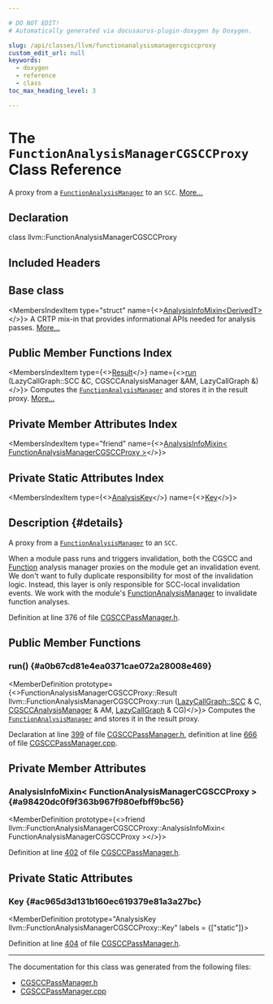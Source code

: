 ```yaml
---

# DO NOT EDIT!
# Automatically generated via docusaurus-plugin-doxygen by Doxygen.

slug: /api/classes/llvm/functionanalysismanagercgsccproxy
custom_edit_url: null
keywords:
  - doxygen
  - reference
  - class
toc_max_heading_level: 3

---
```





# The `FunctionAnalysisManagerCGSCCProxy` Class Reference

<DoxygenPage pluginConfig={pluginConfig}>

A proxy from a <code><a href="/docs/api/namespaces/llvm/#adce09a5a0de0e3177eb00e932734af2f">FunctionAnalysisManager</a></code> to an <code>SCC</code>. <a href="#details">More...</a>

## Declaration

<CodeBlock>class llvm::FunctionAnalysisManagerCGSCCProxy</CodeBlock>

## Included Headers

<IncludesList>
<IncludesListItem
  filePath="llvm/Analysis/CGSCCPassManager.h"
  permalink="/docs/api/files/include/include/llvm/include/llvm/analysis/cgsccpassmanager-h"
  isLocal="true" />
</IncludesList>

## Base class

<MembersIndex>

<MembersIndexItem
  type="struct"
  name={<><a href="/docs/api/structs/llvm/analysisinfomixin">AnalysisInfoMixin&lt;DerivedT&gt;</a></>}>
A CRTP mix-in that provides informational APIs needed for analysis passes. <a href="/docs/api/structs/llvm/analysisinfomixin/#details">More...</a>
</MembersIndexItem>

</MembersIndex>

## Public Member Functions Index

<MembersIndex>

<MembersIndexItem
  type={<><a href="/docs/api/classes/llvm/functionanalysismanagercgsccproxy/result">Result</a></>}
  name={<><a href="#a0b67cd81e4ea0371cae072a28008e469">run</a> (LazyCallGraph::SCC &amp;C, CGSCCAnalysisManager &amp;AM, LazyCallGraph &amp;)</>}>
Computes the <code><a href="/docs/api/namespaces/llvm/#adce09a5a0de0e3177eb00e932734af2f">FunctionAnalysisManager</a></code> and stores it in the result proxy. <a href="#a0b67cd81e4ea0371cae072a28008e469">More...</a>
</MembersIndexItem>

</MembersIndex>

## Private Member Attributes Index

<MembersIndex>

<MembersIndexItem
  type="friend"
  name={<><a href="#a98420dc0f9f363b967f980efbff9bc56">AnalysisInfoMixin&lt; FunctionAnalysisManagerCGSCCProxy &gt;</a></>}>
</MembersIndexItem>

</MembersIndex>

## Private Static Attributes Index

<MembersIndex>

<MembersIndexItem
  type={<><a href="/docs/api/structs/llvm/analysiskey">AnalysisKey</a></>}
  name={<><a href="#ac965d3d131b160ec619379e81a3a27bc">Key</a></>}>
</MembersIndexItem>

</MembersIndex>

## Description {#details}

A proxy from a <code><a href="/docs/api/namespaces/llvm/#adce09a5a0de0e3177eb00e932734af2f">FunctionAnalysisManager</a></code> to an <code>SCC</code>.

When a module pass runs and triggers invalidation, both the CGSCC and <a href="/docs/api/classes/llvm/function">Function</a> analysis manager proxies on the module get an invalidation event. We don&#39;t want to fully duplicate responsibility for most of the invalidation logic. Instead, this layer is only responsible for SCC-local invalidation events. We work with the module&#39;s <a href="/docs/api/namespaces/llvm/#adce09a5a0de0e3177eb00e932734af2f">FunctionAnalysisManager</a> to invalidate function analyses.

Definition at line 376 of file <a href="/docs/api/files/include/include/llvm/include/llvm/analysis/cgsccpassmanager-h">CGSCCPassManager.h</a>.

<SectionDefinition>

## Public Member Functions

### run() {#a0b67cd81e4ea0371cae072a28008e469}

<MemberDefinition
  prototype={<>FunctionAnalysisManagerCGSCCProxy::Result llvm::FunctionAnalysisManagerCGSCCProxy::run (<a href="/docs/api/classes/llvm/lazycallgraph/scc">LazyCallGraph::SCC</a> &amp; C, <a href="/docs/api/namespaces/llvm/#a571b2bbf074b46c75300bd8f14c5ab72">CGSCCAnalysisManager</a> &amp; AM, <a href="/docs/api/classes/llvm/lazycallgraph">LazyCallGraph</a> &amp; CG)</>}>
Computes the <code><a href="/docs/api/namespaces/llvm/#adce09a5a0de0e3177eb00e932734af2f">FunctionAnalysisManager</a></code> and stores it in the result proxy.

Declaration at line <a href="/docs/api/files/include/include/llvm/include/llvm/analysis/cgsccpassmanager-h/#l00399">399</a> of file <a href="/docs/api/files/include/include/llvm/include/llvm/analysis/cgsccpassmanager-h">CGSCCPassManager.h</a>, definition at line <a href="/docs/api/files/lib/lib/analysis/cgsccpassmanager-cpp/#l00666">666</a> of file <a href="/docs/api/files/lib/lib/analysis/cgsccpassmanager-cpp">CGSCCPassManager.cpp</a>.
</MemberDefinition>

</SectionDefinition>

<SectionDefinition>

## Private Member Attributes

### AnalysisInfoMixin&lt; FunctionAnalysisManagerCGSCCProxy &gt; {#a98420dc0f9f363b967f980efbff9bc56}

<MemberDefinition
  prototype={<>friend llvm::FunctionAnalysisManagerCGSCCProxy::AnalysisInfoMixin&lt; FunctionAnalysisManagerCGSCCProxy &gt;</>}>

Definition at line <a href="/docs/api/files/include/include/llvm/include/llvm/analysis/cgsccpassmanager-h/#l00402">402</a> of file <a href="/docs/api/files/include/include/llvm/include/llvm/analysis/cgsccpassmanager-h">CGSCCPassManager.h</a>.
</MemberDefinition>

</SectionDefinition>

<SectionDefinition>

## Private Static Attributes

### Key {#ac965d3d131b160ec619379e81a3a27bc}

<MemberDefinition
  prototype="AnalysisKey llvm::FunctionAnalysisManagerCGSCCProxy::Key"
  labels = {["static"]}>

Definition at line <a href="/docs/api/files/include/include/llvm/include/llvm/analysis/cgsccpassmanager-h/#l00404">404</a> of file <a href="/docs/api/files/include/include/llvm/include/llvm/analysis/cgsccpassmanager-h">CGSCCPassManager.h</a>.
</MemberDefinition>

</SectionDefinition>

<hr/>

The documentation for this class was generated from the following files:

<ul>
<li><a href="/docs/api/files/include/include/llvm/include/llvm/analysis/cgsccpassmanager-h">CGSCCPassManager.h</a></li>
<li><a href="/docs/api/files/lib/lib/analysis/cgsccpassmanager-cpp">CGSCCPassManager.cpp</a></li>
</ul>

</DoxygenPage>

